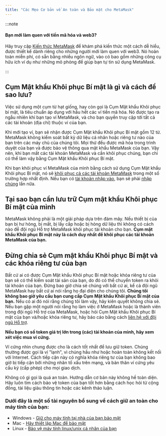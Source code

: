 ```yaml
---
title: "Các Mẹo Cơ bản về An toàn và Bảo mật cho MetaMask"
---
```


:::note

#### Bạn mới làm quen với tiền mã hóa và web3?

Hãy truy cập [Kiến thức MetaMask](https://learn.metamask.io/) để khám phá kiến thức một cách dễ hiểu, được thiết kế dành riêng cho những người mới làm quen với web3. Nó hoàn toàn miễn phí, có sẵn bằng nhiều ngôn ngữ, vào có bao gồm những công cụ hữu ích ví dụ như những mô phỏng để giúp bạn tự tin sử dụng MetaMask.

:::

## Cụm Mật khẩu Khôi phục Bí mật là gì và cách để sao lưu?

Việc sử dụng một cụm từ hạt giống, hay còn gọi là Cụm Mật khẩu Khôi phục bí mật, là tiêu chuẩn áp dụng với hầu hết các ví tiền mã hóa. Nó được tạo ra ngẫu nhiên khi bạn tạo ví MetaMask, và cho bạn quyền truy cập tới tất cả các tài khoản (địa chỉ) thuộc ví của bạn.

Khi mới tạo ví, bạn sẽ nhận được Cụm Mật khẩu Khôi phục Bí mật gồm 12 từ. MetaMask không kiểm soát bất kỳ dữ liệu cá nhân hoặc riêng tư nào của bạn trên các máy chủ của chúng tôi. Mọi thứ đều được mã hóa trong trình duyệt của bạn và được bảo vệ thông qua mật khẩu MetaMask của bạn. Vậy nên, khi bạn mất các tài khoản MetaMask và cần khôi phục chúng, bạn chỉ có thể làm vậy bằng Cụm Mật khẩu Khôi phục Bí mật.

Khi bạn khôi phục ví MetaMask của mình bằng cách sử dụng Cụm Mật khẩu Khôi phục Bí mật, nó sẽ [khôi phục cả các tài khoản MetaMask](https://metamask.zendesk.com/hc/en-us/articles/360015489271) trong một số trường hợp nhất định. Nếu bạn có [tài khoản nhập vào](https://metamask.zendesk.com/hc/en-us/articles/360015289932-What-are-imported-accounts-), bạn sẽ phải [nhập chúng](https://metamask.zendesk.com/hc/en-us/articles/360015489331) lần nữa.

## Tại sao bạn cần lưu trữ Cụm mật khẩu Khôi phục Bí mật của mình

MetaMask không phải là một giải pháp dựa trên đám mây. Nếu thiết bị của bạn bị hư hỏng, bị mất, bị lấy cắp hoặc bị hỏng dữ liệu thì không có cách nào để đội ngũ Hỗ trợ MetaMask khôi phục tài khoản cho bạn. **Cụm mật khẩu Khôi phục Bí mật này là cách duy nhất để khôi phục các tài khoản MetaMask của bạn.**

## Đừng chia sẻ Cụm mật khẩu Khôi phục Bí mật và các khóa riêng tư của bạn

Bất cứ ai có được Cụm Mật khẩu Khôi phục Bí mật hoặc khóa riêng tư của bạn sẽ có thể kiểm soát tài sản của bạn, do đó có thể chuyển token ra khỏi tài khoản của bạn. Đừng bao giờ chia sẻ chúng với bất cứ ai, kể cả đội ngũ MetaMask hay bất cứ ai nói rằng họ đại diện cho chúng tôi. **Chúng tôi không bao giờ yêu cầu bạn cung cấp Cụm Mật khẩu Khôi phục Bí mật của bạn.** Nếu có ai đó nói rằng chúng tôi làm vậy, hãy kiên quyết không chia sẻ. Nếu bạn gặp một người nói rằng họ làm việc ở MetaMask hoặc là thành viên trong đội ngũ Hỗ trợ của MetaMask, hoặc hỏi Cụm Mật khẩu Khôi phục Bí mật của bạn và/hoặc khóa riêng tư, hãy báo cáo bằng cách [liên hệ với đội ngũ Hỗ trợ](https://metamask.zendesk.com/hc/en-us/articles/360058969391).

**Nếu bạn có số token giá trị lớn trong (các) tài khoản của mình, hãy xem xét việc mua ví cứng.**

Ví cứng nhìn chung được cho là cách tốt nhất để lưu giữ token. Chúng thường được gọi là ví "lạnh", vì chúng hầu như hoặc hoàn toàn không kết nối với Internet. Cách tiếp cận này có nghĩa khóa riêng tư của bạn không bao giờ bị tiếp cận bởi những nhân tố xấu trên mạng, và bản thân ví cứng yêu cầu ký (cấp phép) cho mọi giao dịch.

Không có gì gọi là quá an toàn. Hướng dẫn cơ bản này không hề toàn diện. Hãy luôn tìm cách bảo vệ token của bạn tốt hơn bằng cách học hỏi từ cộng đồng, tài liệu giàu thông tin hoặc các kênh thảo luận.

### Dưới đây là một số tài nguyên bổ sung về cách giữ an toàn cho máy tính của bạn:

- Windows - [Giữ cho máy tính tại nhà của bạn bảo mật](https://support.microsoft.com/en-us/windows/keep-your-computer-secure-at-home-c348f24f-a4f0-de5d-9e4a-e0fc156ab221)
- Mac - [Hãy thiết lập Mac để bảo mật](https://support.apple.com/en-in/guide/mac-help/flvlt003/mac)
- Linux - [Bảo vệ máy tính linux/unix cá nhân của bạn](https://safecomputing.umich.edu/protect-yourself/secure-your-devices/personal-computer/linuxunix)
